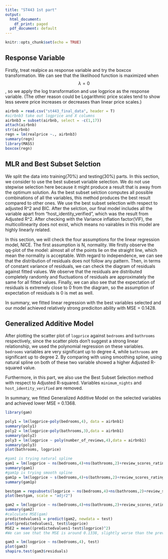 ```yaml
---
title: "ST443 1st part"
output:
  html_document:
    df_print: paged
  pdf_document: default
---
```


```r
knitr::opts_chunk$set(echo = TRUE)
```

## Response Variable

Firstly, treat realpice as response variable and try the boxcox transformation. We can see that the likelihood function is maximized when $$\lambda = 0$$, so we apply the log transformation and use logprice as the response variable. (The other reason could be Logarithmic price scales tend to show less severe price increases or decreases than linear price scales.)

```r
airbnb = read.csv("st443_final_data", header = T)
#airbnb3 take out logprice and X columns
airbnb3 = subset(airbnb, select = -c(1,17))
attach(airbnb)
str(airbnb)
regn = lm(realprice ~., airbnb3)
summary(regn)
library(MASS)
boxcox(regn)
```

## MLR and Best Subset Selction
We split the data into training(70%) and testing(30%) parts.
In this section, we consider to use the best subeset variable selection. We do not use stepwise selection here because it might produce a result that is away from the optimum solution. As the best subset selction computes all possible combinations of all the variables, this method produces the best result compared to other ones.
We use the best subset selection with respect to adjusted R^2 and BIC. After the selction, our final model includes all the variable apart from "host_identity_verified", which was the result from Adjusted R^2.
After checking with the Variance inflation factor(VIF), the multicollinearity does not exist, which means no vairables in this model are highly linearly related.

In this section, we will check the four assumptions for the linear regression model, NICE. The first assumption is N, normality. We firstly observe the qq-plot of the model: almost all of the points lie on the straight line, which mean the normality is acceptable. With regard to independence, we can see that the distribution of residuals does not follow any pattern. Then, in terms of constant variance of residuals, we can check the diagram of residuals against fitted values. We observe that the residuals are distributed completely randomly and fluctuations of residuals are approximately the same for all fitted values. Finally, we can also see that the expectation of residuals is extremely close to 0 from the diagram, so the assumption of expectation of residuals is 0 is met as well.

In summary, we fitted linear regression with the best variables selected and our model achieved relatively strong prediciton ability with MSE = 0.1428.

## Generalized Additive Model
After plotting the scatter plot of `logprice` against `bedrooms` and `bathrooms` respectively, since the scatter plots don't suggest a strong linear relationship, we used the polynomial regression on these variables. `bedrooms` variables are very significant up to degree 4, while `bathrooms` are significant up to degree 2. 
By comparing with using smoothing spline, using natural spline on both of these two variable showed a higher Adjusted R-squared value.

Furthermore, in this part, we also use the Best Subset Selection method with respect to Adjusted R-squared. Variables `minimum_nights` and `host_identity_verified` are removed.

In summary, we fitted Generalized Additive Model on the selected variables and achieved lower MSE = 0.1368.


```r
library(gam)

poly1 = lm(logprice~poly(bedrooms,4), data = airbnb1)
summary(poly1)
poly2 = lm(logprice~poly(bathrooms,3),data = airbnb1)
summary(poly2)
poly3 = lm(logprice ~ poly(number_of_reviews,4),data = airbnb1)
summary(poly3)
plot(bathrooms, logprice)

#gam1 is trying natural spline
gam1 = lm(logprice ~ ns(bedrooms,4)+ns(bathrooms,2)+review_scores_rating+host_is_superhost+host_listings_count+host_identity_verified+room_type+minimum_nights+number_of_reviews+cancellation_policy+instant_bookable+cleaning_fee+location_3ways+host_since_duration, train)
summary(gam1)
#gam1p is trying smooth spline
gam1p = lm(logprice ~ s(bedrooms,4)+s(bathrooms,2)+review_scores_rating+host_is_superhost+host_listings_count+host_identity_verified+room_type+minimum_nights+number_of_reviews+cancellation_policy+instant_bookable+cleaning_fee+location_3ways+host_since_duration, train)
summary(gam1p)

bestgam = regsubsets(logprice ~ ns(bedrooms,4)+ns(bathrooms,2)+review_scores_rating+host_is_superhost+host_listings_count+host_identity_verified+room_type+minimum_nights+number_of_reviews+cancellation_policy+instant_bookable+cleaning_fee+location_3ways+host_since_duration,nvmax=20 ,train)
plot(bestgam, scale = "adjr2")

gam2 = lm(logprice ~ ns(bedrooms,4)+ns(bathrooms,2)+review_scores_rating+host_is_superhost+host_listings_count+room_type+number_of_reviews+cancellation_policy+instant_bookable+cleaning_fee+location_3ways+host_since_duration, train)
summary(gam2)
#calculate MSE(gam)
predictedvalues1 = predict(gam2, newdata = test)
plot(predictedvalues1, test$logprice)
MSE2 = mean((predictedvalues1-test$logprice)^2)
#We can see that the MSE is around 0.1338, slightly worse than the previous method.

gam3 = lm(logprice ~ ns(bedrooms,4), test)
plot(gam3)
shapiro.test(gam3$residuals)
```
